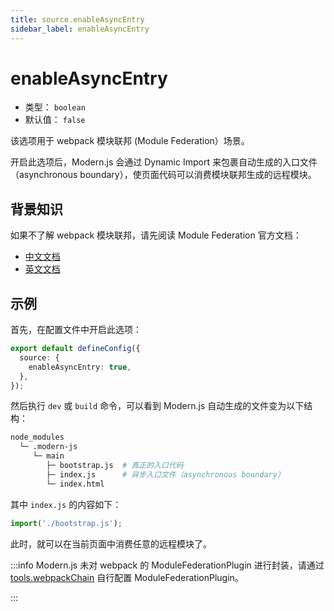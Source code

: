```yaml
---
title: source.enableAsyncEntry
sidebar_label: enableAsyncEntry
---
```

# enableAsyncEntry

- 类型： `boolean`
- 默认值： `false`

该选项用于 webpack 模块联邦 (Module Federation）场景。

开启此选项后，Modern.js 会通过 Dynamic Import 来包裹自动生成的入口文件（asynchronous boundary），使页面代码可以消费模块联邦生成的远程模块。

## 背景知识

如果不了解 webpack 模块联邦，请先阅读 Module Federation 官方文档：

- [中文文档](https://webpack.docschina.org/concepts/module-federation/)
- [英文文档](https://webpack.js.org/concepts/module-federation)

## 示例

首先，在配置文件中开启此选项：

```ts title="modern.config.ts"
export default defineConfig({
  source: {
    enableAsyncEntry: true,
  },
});
```

然后执行 `dev` 或 `build` 命令，可以看到 Modern.js 自动生成的文件变为以下结构：

```bash
node_modules
  └─ .modern-js
     └─ main
        ├─ bootstrap.js  # 真正的入口代码
        ├─ index.js      # 异步入口文件（asynchronous boundary）
        └─ index.html
```

其中 `index.js` 的内容如下：

```js
import('./bootstrap.js');
```

此时，就可以在当前页面中消费任意的远程模块了。

:::info
Modern.js 未对 webpack 的 ModuleFederationPlugin 进行封装，请通过 [tools.webpackChain](/configure/app/tools/webpack-chain) 自行配置 ModuleFederationPlugin。

:::
